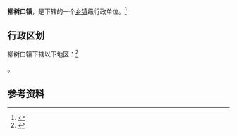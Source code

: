 {{中国乡级行政区|14/05/25/112/000}}

'''柳树口镇'''，是{{PRC admin/fullname|14/05/25/112/000|3}}下辖的一个[[乡镇|乡镇]]级行政单位。<ref>{{PRC admin/ref sgc|{{PRC admin/parent|14/05/25/112/000}}}}</ref>

== 行政区划 ==

柳树口镇下辖以下地区：<ref>{{PRC admin/ref sgc|14/05/25/112/000}}</ref>

{{PRC admin/children|14/05/25/112/000}}。

== 参考资料 ==

{{reflist}}

{{行政区划小作品}}
{{PRC admin/navcat|14/05/25/112/000}}